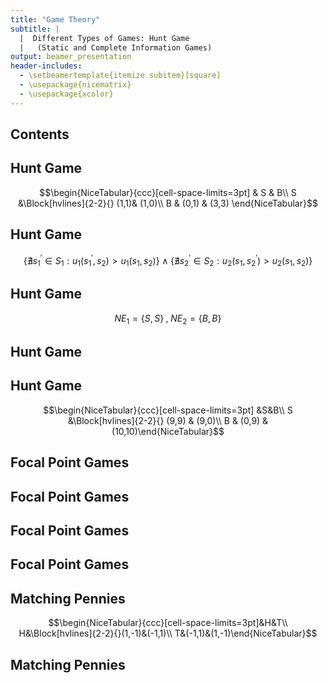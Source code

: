 ```yaml
---
title: "Game Theory"
subtitle: |
  |  Different Types of Games: Hunt Game
  |   (Static and Complete Information Games)
output: beamer_presentation
header-includes:
  - \setbeamertemplate{itemize subitem}[square]
  - \usepackage{nicematrix}
  - \usepackage{xcolor}
---
```


## Contents
\begin{itemize}
  \item Hunt Game
  \item Focal Point Games
  \item Matching Pennies
\end{itemize}

## Hunt Game
\begin{itemize}
  \item Consider two different cavemen in stone age. In order to survive they have to hunt. Assume that there are two choices, namely hunt a stag or hunt a bison.
\end{itemize}

$$\begin{NiceTabular}{ccc}[cell-space-limits=3pt] & S & B\\
S &\Block[hvlines]{2-2}{} (1,1)& (1,0)\\
B & (0,1) & (3,3) \end{NiceTabular}$$

\begin{itemize}
  \item Since we evaluate static and complete information games, we assume that these two cavemen do not know what other caveman's decision on game. 
  \item Thus, the Nash Equilibrium which would try to find uses just a hypothetical assumption for each player's decision on other player.
\end{itemize}

## Hunt Game
\begin{itemize}
  \item We can show it mathematically:
\end{itemize}
$$\{\nexists s_1^{'} \in S_1 : u_1(s_1^{'},s_2) > u_1(s_1,s_2)\} \wedge \{\nexists s_2^{'} \in S_2 : u_2(s_1,s_2^{'}) > u_2(s_1,s_2)\}$$
\begin{itemize}
  \item This notation represents that there is not any other strategy for first player ($s_1^{'}$) which is an element of all other possible strategies for first player ($S_1$), such that the utility of first player for all other possible strategies and second players Nash strategy ($s_2$) is bigger than the utility of first player for Nash strategies of first and second player (the first part) and ($\wedge$) there is not any other strategy for second player ($s_2^{'}$) which is an element of all other possible strategies for second player ($S_2$), such that the utility of second player for all other possible strategies and first players Nash strategy ($s_1$) is bigger than the utility of second player for Nash strategies of first and second player.
\end{itemize}

## Hunt Game
\begin{itemize}
  \item As you might guess there are two different Nash Equilibriums:
\end{itemize}
$$NE_1 = \{S,S\} \;,\; NE_2 = \{B,B\}$$

\begin{itemize}
  \item If the first player chooses to go for stag, then the optimal choice for second player is to go for stag as well. And if the first person expects second player to go for a stag, then he/she will stick to stag.
\end{itemize}

## Hunt Game
\begin{itemize}
  \item And this is also valid for the bison as well. Since bison will give more meat than a stag, the payoff for each player is higher in bison. And if a player expects other to go for a bison, he/she will not deviate to stag.
  \item However, if one of them chooses stag and other one chooses bison, the player who chose bison will not be able to hunt the bison by him/herself, thus its payoff is 0. 
\end{itemize}

## Hunt Game
\begin{itemize}
  \item However, consider a case where the payoff that each player will get from a stag is very near to the payoff that each player will get when both choose bison is very near.
\end{itemize}

$$\begin{NiceTabular}{ccc}[cell-space-limits=3pt] &S&B\\
S &\Block[hvlines]{2-2}{} (9,9) & (9,0)\\
B & (0,9) & (10,10)\end{NiceTabular}$$
\begin{itemize}
  \item Since in this case, the payoff that players will receive from selecting to hunt a stag is not much lower than the payoff that both players will receive when they select to hunt a bison.
  \item This makes much more hard to select to hunt a bison, due to riskiness to not receive the payoff of a stag. We call these types of games Risk Dominated games, because of risk of selecting a bison is higher than previously.
\end{itemize}

## Focal Point Games
\begin{itemize}
  \item Consider two person, who have arrived to New York City at the same time. They are unaware of their presence. And they were told that, if they could find each other in New York City (without previously communicated with each other), then they will win a big prize.
  \item Then where should both choose to go? They should choose where every person would meet. Manhattan is a part of an area in New York City that can be attributed this feature.
  \item Thus, the Manhattan will be focal point of this game where both find each other.
\end{itemize}

## Focal Point Games
\begin{itemize}
  \item We can give several examples from the book of Game Theory with Economic Applications.
  \begin{itemize}
    \item Name "heads" or "tails". If you and your partner name the same, you both win a prize; otherwise, you win nothing.
    \item Circle one of the following numbers: 7, 100, 13, 261, 99, 555. You win if both your partner circle the same number.
    \end{itemize}
\end{itemize}


## Focal Point Games
\begin{itemize}
  \item Consider a case where both players were given a 4 boxes, which one of them is red and remaining boxes are black. And players are expected to choice the same box.
\end{itemize}

\begin{center}
  \fboxsep=6mm \fboxrule=1mm
\fcolorbox{black}{black}{\null}
    \fboxsep=6mm \fboxrule=1mm
\fcolorbox{black}{black}{\null}
\end{center}
\begin{center}
  \fboxsep=6mm \fboxrule=1mm
\fcolorbox{black}{black}{\null}
    \fboxsep=6mm \fboxrule=1mm
\fcolorbox{black}{red}{\null}
\end{center}

\begin{itemize}
  \item Since, the red one is only one, it can be separated from the other boxes (The main and only feature which separates the red box from other boxes).
\end{itemize}


## Focal Point Games
\begin{itemize}
  \item As you might guess, two players are going to select the red box, and reach an equilibrium, because of the reasons that we have explained.
  \item There are collusion and coordination games, where both players' payoff will be great increase by applying a coordination with each other.
\end{itemize}


## Matching Pennies
\begin{itemize}
  \item In the Matching Pennies game, consider two person selects a side of a coin (either tail or head) simultaneously. If both select a head or tail, then first player will gain and second player will lose. If both select different sides, then first player would lose and second player will gain.
\end{itemize}

$$\begin{NiceTabular}{ccc}[cell-space-limits=3pt]&H&T\\
H&\Block[hvlines]{2-2}{}(1,-1)&(-1,1)\\
T&(-1,1)&(1,-1)\end{NiceTabular}$$

## Matching Pennies
\begin{itemize}
  \item As you might guess, this game doesn't have any Nash Equilibrium.
  \item Consider that first player selected Head. Then second player would choose Tail. However, if first player expects second player to play Tail, then he/she would change its preference, and deviate to Tail. Thus, we can reach an equilibrium in this case (for now).
  \item So, in order to find the equilibrium of this game, we would employ a new method, Mixed Strategies. This method will handled in next chapter.
\end{itemize}
